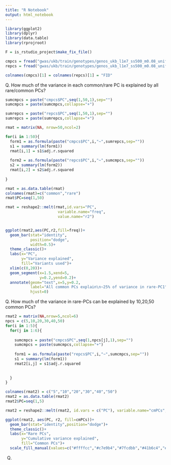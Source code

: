 ```yaml
---
title: "R Notebook"
output: html_notebook
---
```



```r

library(ggplot2)
library(dplyr)
library(data.table)
library(rprojroot)

F = is_rstudio_project$make_fix_file()

```


```r

cmpcs = fread("gwas/ukb/train/genotypes/genos_ukb_l1e7_ss500_m0.08_uniform_chr1_20.rmdup.train.cm.200k.pca.eigenvec")
repcs = fread("gwas/ukb/train/genotypes/genos_ukb_l1e7_ss500_m0.08_uniform_chr1_20.rmdup.train.re.1M.pca.eigenvec")

colnames(cmpcs)[1] = colnames(repcs)[1] = "FID"

```

Q. How much of the variance in each common/rare PC is explained by all rare/common PCs?

```r

sumcmpcs = paste("cmpcs$PC",seq(1,50,1),sep="")
sumcmpcs = paste(sumcmpcs,collapse="+")

sumrepcs = paste("repcs$PC",seq(1,50,1),sep="")
sumrepcs = paste(sumrepcs,collapse="+")

rmat = matrix(NA, nrow=50,ncol=2)

for(i in 1:50){
  form1 = as.formula(paste("cmpcs$PC",i,"~",sumrepcs,sep=""))
  s1 = summary(lm(form1))
  rmat[i,1] = s1$adj.r.squared
  
  form2 = as.formula(paste("repcs$PC",i,"~",sumcmpcs,sep=""))
  s2 = summary(lm(form2))
  rmat[i,2] = s2$adj.r.squared
  
}

rmat = as.data.table(rmat)
colnames(rmat)=c("common","rare")
rmat$PC=seq(1,50)

rmat = reshape2::melt(rmat,id.vars="PC",
                       variable.name="freq",
                       value.name="r2")


ggplot(rmat2,aes(PC,r2,fill=freq))+
  geom_bar(stat="identity",
           position="dodge",
           width=0.5)+
  theme_classic()+
  labs(x="PC",
       y="Variance explained",
       fill="Variants used")+
  xlim(c(0,20))+
  geom_segment(x=1.5,xend=5,
               y=0.2,yend=0.2)+
  annotate(geom="text",x=5,y=0.2,
           label="All common PCs explain\n~25% of variance in rare-PC1",
           hjust=0)

```

Q. How much of the variance in rare-PCs can be explained by 10,20,50 common PCs?

```r

rmat2 = matrix(NA,nrow=5,ncol=6)
npcs = c(5,10,20,30,40,50)
for(i in 1:5){
  for(j in 1:6){
    
    sumcmpcs = paste("cmpcs$PC",seq(1,npcs[j],1),sep="")
    sumcmpcs = paste(sumcmpcs,collapse="+")
    
    form1 = as.formula(paste("repcs$PC",i,"~",sumcmpcs,sep=""))
    s1 = summary(lm(form1))
    rmat2[i,j] = s1$adj.r.squared
    
    
  }
}

colnames(rmat2) = c("5","10","20","30","40","50")
rmat2 = as.data.table(rmat2)
rmat2$PC=seq(1,5)

rmat2 = reshape2::melt(rmat2, id.vars = c("PC"), variable.name="cmPCs",value.name="r2")

ggplot(rmat2, aes(PC, r2, fill=cmPCs))+
  geom_bar(stat="identity",position="dodge")+
  theme_classic()+
  labs(x="Rare PCs",
       y="Cumulative variance explained",
       fill="Common PCs")+
  scale_fill_manual(values=c("#ffffcc","#c7e9b4","#7fcdbb","#41b6c4","#2c7fb8","#253494"))


```

Q. 
